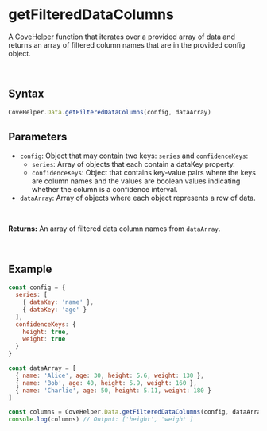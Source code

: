 
<Meta
  title="Helpers/CoveHelper/Data/getFilteredDataColumns"
/>

# getFilteredDataColumns
A [CoveHelper](./?path=/docs/helpers-covehelper-covehelper-class--docs) function that iterates over a provided array of data and returns an array of filtered column names that are in the provided config object.

&nbsp;
## Syntax

```js
CoveHelper.Data.getFilteredDataColumns(config, dataArray)
```

## Parameters
- `config`: Object that may contain two keys: `series` and `confidenceKeys`:
  - `series`: Array of objects that each contain a dataKey property.
  - `confidenceKeys`: Object that contains key-value pairs where the keys are column names and the values are boolean values indicating whether the column is a confidence interval.
- `dataArray`: Array of objects where each object represents a row of data.
<br/>

**Returns:** An array of filtered data column names from `dataArray`.

&nbsp;
## Example
```js
const config = {
  series: [
    { dataKey: 'name' },
    { dataKey: 'age' }
  ],
  confidenceKeys: {
    height: true,
    weight: true
  }
}

const dataArray = [
  { name: 'Alice', age: 30, height: 5.6, weight: 130 },
  { name: 'Bob', age: 40, height: 5.9, weight: 160 },
  { name: 'Charlie', age: 50, height: 5.11, weight: 180 }
]

const columns = CoveHelper.Data.getFilteredDataColumns(config, dataArray)
console.log(columns) // Output: ['height', 'weight']
```
